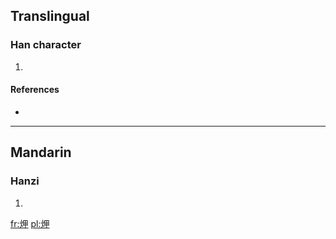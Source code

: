 ==Translingual==

===Han character===
{{Han char|rn=86|rad=火|as=05|sn=9|four=|canj=火田中 (FWL)}}

# {{defn|Han|sort=火05}}

====References====
* {{Han ref|kx=0668.050|dkj=18933|dj=1077.090|hdz=32195.100|uh=70A0|ud=28832}}

----

==Mandarin==

===Hanzi===
{{cmn-hanzi|pin=[[xiá]] ([[xia2]])|wg=hsia<sup>2</sup>}}

# {{defn|lang=cmn|sort=火05}}

[[fr:炠]]
[[pl:炠]]